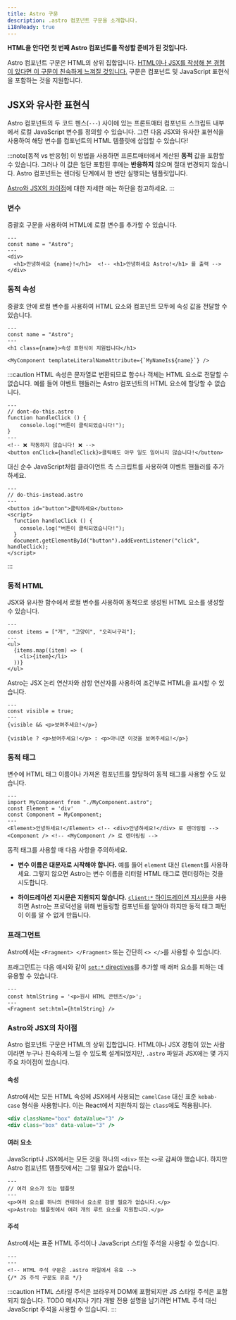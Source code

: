 ```yaml
---
title: Astro 구문
description: .astro 컴포넌트 구문을 소개합니다.
i18nReady: true
---
```


**HTML을 안다면 첫 번째 Astro 컴포넌트를 작성할 준비가 된 것입니다.**

Astro 컴포넌트 구문은 HTML의 상위 집합입니다. [HTML이나 JSX를 작성해 본 경험이 있다면 이 구문이 친숙하게 느껴질 것입니다.](#astro와-jsx의-차이점) 구문은 컴포넌트 및 JavaScript 표현식을 포함하는 것을 지원합니다.


## JSX와 유사한 표현식

Astro 컴포넌트의 두 코드 펜스(`---`) 사이에 있는 프론트매터 컴포넌트 스크립트 내부에서 로컬 JavaScript 변수를 정의할 수 있습니다. 그런 다음 JSX와 유사한 표현식을 사용하여 해당 변수를 컴포넌트의 HTML 템플릿에 삽입할 수 있습니다!

:::note[동적 vs 반응형]
이 방법을 사용하면 프론트매터에서 계산된 **동적** 값을 포함할 수 있습니다. 그러나 이 값은 일단 포함된 후에는 **반응하지** 않으며 절대 변경되지 않습니다. Astro 컴포넌트는 렌더링 단계에서 한 번만 실행되는 템플릿입니다.

[Astro와 JSX의 차이점](#astro와-jsx의-차이점)에 대한 자세한 예는 하단을 참고하세요.
:::

### 변수

중괄호 구문을 사용하여 HTML에 로컬 변수를 추가할 수 있습니다.

```astro title="src/components/Variables.astro" "{name}"
---
const name = "Astro";
---
<div>
  <h1>안녕하세요 {name}!</h1>  <!-- <h1>안녕하세요 Astro!</h1> 를 출력 -->
</div>
```

### 동적 속성

중괄호 안에 로컬 변수를 사용하여 HTML 요소와 컴포넌트 모두에 속성 값을 전달할 수 있습니다.

```astro title="src/components/DynamicAttributes.astro" "{name}" "${name}"
---
const name = "Astro";
---
<h1 class={name}>속성 표현식이 지원됩니다</h1>

<MyComponent templateLiteralNameAttribute={`MyNameIs${name}`} />
```

:::caution
HTML 속성은 문자열로 변환되므로 함수나 객체는 HTML 요소로 전달할 수 없습니다.
예를 들어 이벤트 핸들러는 Astro 컴포넌트의 HTML 요소에 할당할 수 없습니다.

```astro
---
// dont-do-this.astro
function handleClick () {
    console.log("버튼이 클릭되었습니다!");
}
---
<!-- ❌ 작동하지 않습니다! ❌ -->
<button onClick={handleClick}>클릭해도 아무 일도 일어나지 않습니다!</button>
```

대신 순수 JavaScript처럼 클라이언트 측 스크립트를 사용하여 이벤트 핸들러를 추가하세요.

```astro
---
// do-this-instead.astro
---
<button id="button">클릭하세요</button>
<script>
  function handleClick () {
    console.log("버튼이 클릭되었습니다!");
  }
  document.getElementById("button").addEventListener("click", handleClick);
</script>
```
:::

### 동적 HTML

JSX와 유사한 함수에서 로컬 변수를 사용하여 동적으로 생성된 HTML 요소를 생성할 수 있습니다.

```astro title="src/components/DynamicHtml.astro" "{item}"
---
const items = ["개", "고양이", "오리너구리"];
---
<ul>
  {items.map((item) => (
    <li>{item}</li>
  ))}
</ul>
```

Astro는 JSX 논리 연산자와 삼항 연산자를 사용하여 조건부로 HTML을 표시할 수 있습니다.

```astro title="src/components/ConditionalHtml.astro" "visible"
---
const visible = true;
---
{visible && <p>보여주세요!</p>}

{visible ? <p>보여주세요!</p> : <p>아니면 이것을 보여주세요!</p>}
```

### 동적 태그

변수에 HTML 태그 이름이나 가져온 컴포넌트를 할당하여 동적 태그를 사용할 수도 있습니다.

```astro title="src/components/DynamicTags.astro" /Element|(?<!My)Component/
---
import MyComponent from "./MyComponent.astro";
const Element = 'div'
const Component = MyComponent;
---
<Element>안녕하세요!</Element> <!-- <div>안녕하세요!</div> 로 렌더링됨 -->
<Component /> <!-- <MyComponent /> 로 렌더링됨 -->
```

동적 태그를 사용할 때 다음 사항을 주의하세요.

- **변수 이름은 대문자로 시작해야 합니다.** 예를 들어 `element` 대신 `Element`를 사용하세요. 그렇지 않으면 Astro는 변수 이름을 리터럴 HTML 태그로 렌더링하는 것을 시도합니다.

- **하이드레이션 지시문은 지원되지 않습니다.** [`client:*` 하이드레이션 지시문](/ko/core-concepts/framework-components/#인터랙티브-컴포넌트-하이드레이션하기)을 사용하면 Astro는 프로덕션을 위해 번들링할 컴포넌트를 알아야 하지만 동적 태그 패턴이 이를 알 수 없게 만듭니다.

### 프래그먼트

Astro에서는 `<Fragment> </Fragment>` 또는 간단히 `<> </>`를 사용할 수 있습니다.

프래그먼트는 다음 예시와 같이 [`set:*` directives](/ko/reference/directives-reference/#sethtml)를 추가할 때 래퍼 요소를 피하는 데 유용할 수 있습니다.

```astro title="src/components/SetHtml.astro" "Fragment"
---
const htmlString = '<p>원시 HTML 콘텐츠</p>';
---
<Fragment set:html={htmlString} />
```

### Astro와 JSX의 차이점

Astro 컴포넌트 구문은 HTML의 상위 집합입니다. HTML이나 JSX 경험이 있는 사람이라면 누구나 친숙하게 느낄 수 있도록 설계되었지만, `.astro` 파일과 JSX에는 몇 가지 주요 차이점이 있습니다.

#### 속성

Astro에서는 모든 HTML 속성에 JSX에서 사용되는 `camelCase` 대신 표준 `kebab-case` 형식을 사용합니다. 이는 React에서 지원하지 않는 `class`에도 적용됩니다.

```jsx del={1} ins={2} title="example.astro"
<div className="box" dataValue="3" />
<div class="box" data-value="3" />
```

#### 여러 요소

JavaScript나 JSX에서는 모든 것을 하나의 `<div>` 또는 `<>`로 감싸야 했습니다. 하지만 Astro 컴포넌트 템플릿에서는 그럴 필요가 없습니다.

```astro title="src/components/RootElements.astro"
---
// 여러 요소가 있는 템플릿
---
<p>여러 요소를 하나의 컨테이너 요소로 감쌀 필요가 없습니다.</p>
<p>Astro는 템플릿에서 여러 개의 루트 요소를 지원합니다.</p>
```

#### 주석

Astro에서는 표준 HTML 주석이나 JavaScript 스타일 주석을 사용할 수 있습니다.

```astro title="example.astro"
---
---
<!-- HTML 주석 구문은 .astro 파일에서 유효 -->
{/* JS 주석 구문도 유효 */}
```

:::caution
HTML 스타일 주석은 브라우저 DOM에 포함되지만 JS 스타일 주석은 포함되지 않습니다. TODO 메시지나 기타 개발 전용 설명을 남기려면 HTML 주석 대신 JavaScript 주석을 사용할 수 있습니다.
:::


